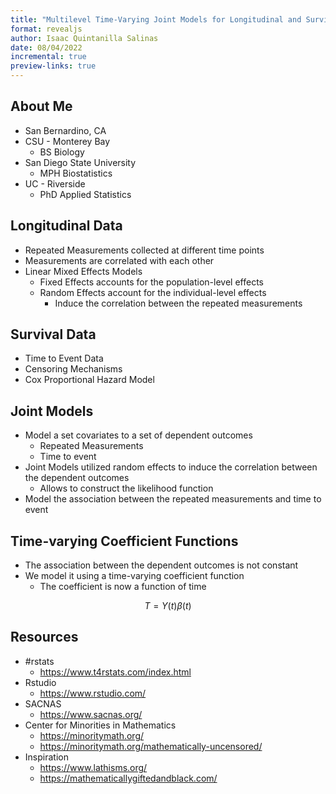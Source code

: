 ```yaml
---
title: "Multilevel Time-Varying Joint Models for Longitudinal and Survival Outcomes"
format: revealjs
author: Isaac Quintanilla Salinas
date: 08/04/2022
incremental: true
preview-links: true
---
```


## About Me

- San Bernardino, CA
- CSU - Monterey Bay
    - BS Biology
- San Diego State University
    - MPH Biostatistics
- UC - Riverside
    - PhD Applied Statistics

## Longitudinal Data

- Repeated Measurements collected at different time points
- Measurements are correlated with each other
- Linear Mixed Effects Models
    - Fixed Effects accounts for the population-level effects
    - Random Effects account for the individual-level effects
        - Induce the correlation between the repeated measurements

## Survival Data 

- Time to Event Data
- Censoring Mechanisms
- Cox Proportional Hazard Model


## Joint Models

- Model a set covariates to a set of dependent outcomes
    - Repeated Measurements
    - Time to event
- Joint Models utilized random effects to induce the correlation between the dependent outcomes
    - Allows to construct the likelihood function
- Model the association between the repeated measurements and time to event

## Time-varying Coefficient Functions

- The association between the dependent outcomes is not constant
- We model it using a time-varying coefficient function
    - The coefficient is now a function of time

::: {.fragment}
$$
T =  Y(t)\beta(t)
$$
:::

## Resources {.scrollable}

- #rstats
    - [https://www.t4rstats.com/index.html](https://www.t4rstats.com/index.html)
- Rstudio
    - [https://www.rstudio.com/](https://www.rstudio.com/)
- SACNAS
    - [https://www.sacnas.org/](https://www.sacnas.org/)
- Center for Minorities in Mathematics
    - [https://minoritymath.org/](https://minoritymath.org/)
    - [https://minoritymath.org/mathematically-uncensored/](https://minoritymath.org/mathematically-uncensored/)
- Inspiration
    - [https://www.lathisms.org/](https://www.lathisms.org/)
    - [https://mathematicallygiftedandblack.com/](https://mathematicallygiftedandblack.com/)

